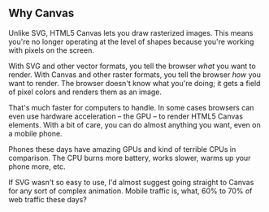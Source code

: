 ## Why Canvas

Unlike SVG, HTML5 Canvas lets you draw rasterized images. This means you're no
longer operating at the level of shapes because you're working with pixels on
the screen.

With SVG and other vector formats, you tell the browser _what_ you want to
render. With Canvas and other raster formats, you tell the browser _how_ you
want to render. The browser doesn't know what you're doing; it gets a field of
pixel colors and renders them as an image.

That's much faster for computers to handle. In some cases browsers can even use
hardware acceleration – the GPU – to render HTML5 Canvas elements. With a bit
of care, you can do almost anything you want, even on a mobile phone.

Phones these days have amazing GPUs and kind of terrible CPUs in comparison.
The CPU burns more battery, works slower, warms up your phone more, etc.

If SVG wasn't so easy to use, I'd almost suggest going straight to Canvas for
any sort of complex animation. Mobile traffic is, what, 60% to 70% of web
traffic these days?
